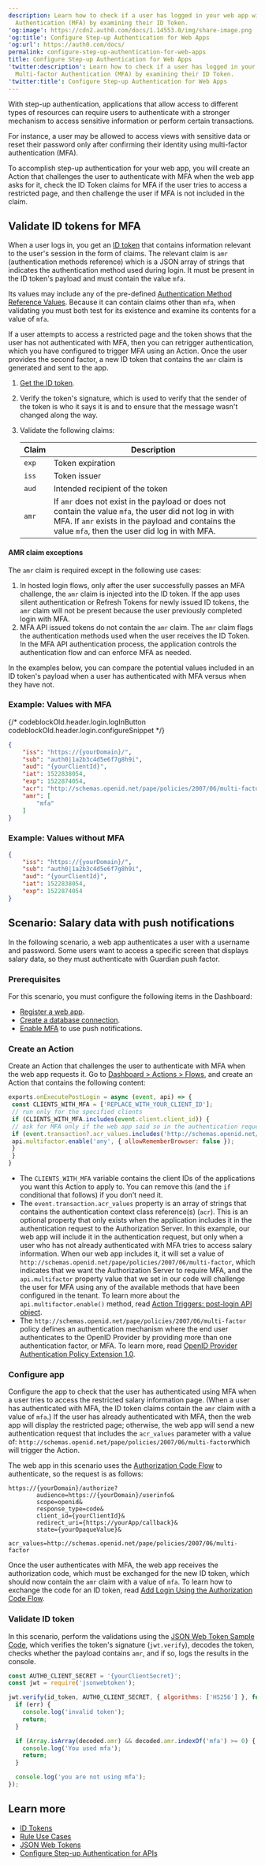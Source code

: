 ```yaml
---
description: Learn how to check if a user has logged in your web app with Multi-factor
  Authentication (MFA) by examining their ID Token.
'og:image': https://cdn2.auth0.com/docs/1.14553.0/img/share-image.png
'og:title': Configure Step-up Authentication for Web Apps
'og:url': https://auth0.com/docs/
permalink: configure-step-up-authentication-for-web-apps
title: Configure Step-up Authentication for Web Apps
'twitter:description': Learn how to check if a user has logged in your web app with
  Multi-factor Authentication (MFA) by examining their ID Token.
'twitter:title': Configure Step-up Authentication for Web Apps
---
```

With step-up authentication, applications that allow access to different types of resources can require users to authenticate with a stronger mechanism to access sensitive information or perform certain transactions.

For instance, a user may be allowed to access views with sensitive data or reset their password only after confirming their identity using <Tooltip tip="Multi-factor authentication (MFA): User authentication process that uses a factor in addition to username and password such as a code via SMS." cta="View Glossary" href="/docs/glossary?term=multi-factor+authentication">multi-factor authentication</Tooltip> (MFA).

To accomplish step-up authentication for your web app, you will create an Action that challenges the user to authenticate with MFA when the web app asks for it, check the <Tooltip tip="ID Token: Credential meant for the client itself, rather than for accessing a resource." cta="View Glossary" href="/docs/glossary?term=ID+Token">ID Token</Tooltip> claims for MFA if the user tries to access a restricted page, and then challenge the user if MFA is not included in the claim.

## Validate ID tokens for MFA

When a user logs in, you get an [ID token](/docs/secure/tokens/id-tokens/get-id-tokens) that contains information relevant to the user's session in the form of claims. The relevant claim is `amr` (authentication methods reference) which is a JSON array of strings that indicates the authentication method used during login. It must be present in the ID token's payload and must contain the value `mfa`.

Its values may include any of the pre-defined [Authentication Method Reference Values](https://tools.ietf.org/html/rfc8176). Because it can contain claims other than `mfa`, when validating you must both test for its existence and examine its contents for a value of `mfa`.

If a user attempts to access a restricted page and the token shows that the user has not authenticated with MFA, then you can retrigger authentication, which you have configured to trigger MFA using an Action. Once the user provides the second factor, a new ID token that contains the `amr` claim is generated and sent to the app.

1. [Get the ID token](/docs/secure/tokens/id-tokens/get-id-tokens).
2. Verify the token's signature, which is used to verify that the sender of the token is who it says it is and to ensure that the message wasn't changed along the way.
3. Validate the following claims:

    <table class="table"><thead>
    <tr>
    <th>Claim</th>
    <th>Description</th>
    </tr>
    </thead>
    <tbody>
    <tr>
    <td><code>exp</code></td>
    <td>Token expiration</td>
    </tr>
    <tr>
    <td><code>iss</code></td>
    <td>Token issuer</td>
    </tr>
    <tr>
    <td><code>aud</code></td>
    <td>Intended recipient of the token</td>
    </tr>
    <tr>
    <td><code>amr</code></td>
    <td>If <code>amr</code> does not exist in the payload or does not contain the value <code>mfa</code>, the user did not log in with MFA. If <code>amr</code> exists in the payload and contains the value <code>mfa</code>, then the user did log in with MFA.</td>
    </tr>
    </tbody>
    </table>

#### AMR claim exceptions

The `amr` claim is required except in the following use cases:

1. In hosted login flows, only after the user successfully passes an MFA challenge, the `amr` claim is injected into the ID token. If the app uses silent authentication or Refresh Tokens for newly issued ID tokens, the `amr` claim will not be present because the user previously completed login with MFA.
2. MFA API issued tokens do not contain the `amr` claim. The `amr` claim flags the authentication methods used when the user receives the ID Token. In the MFA API authentication process, the application controls the authentication flow and can enforce MFA as needed.

In the examples below, you can compare the potential values included in an ID token's payload when a user has authenticated with MFA versus when they have not.

### Example: Values with MFA

{/* codeblockOld.header.login.logInButton codeblockOld.header.login.configureSnippet */}


```json lines
{
    "iss": "https://{yourDomain}/",
    "sub": "auth0|1a2b3c4d5e6f7g8h9i",
    "aud": "{yourClientId}",
    "iat": 1522838054,
    "exp": 1522874054,
    "acr": "http://schemas.openid.net/pape/policies/2007/06/multi-factor",
    "amr": [
        "mfa"
    ]
}
```






### Example: Values without MFA

```json lines
{
    "iss": "https://{yourDomain}/",
    "sub": "auth0|1a2b3c4d5e6f7g8h9i",
    "aud": "{yourClientId}",
    "iat": 1522838054,
    "exp": 1522874054
}
```






## Scenario: Salary data with push notifications

In the following scenario, a web app authenticates a user with a username and password. Some users want to access a specific screen that displays salary data, so they must authenticate with Guardian push factor.

### Prerequisites

For this scenario, you must configure the following items in the Dashboard:

* [Register a web app](/docs/get-started/auth0-overview/create-applications/regular-web-apps).
* [Create a database connection](https://manage.auth0.com/#/connections/database).
* [Enable MFA](/docs/secure/multi-factor-authentication/enable-mfa) to use push notifications.

### Create an Action

Create an Action that challenges the user to authenticate with MFA when the web app requests it. Go to [Dashboard > Actions > Flows](https://manage.auth0.com/#/actions/flows), and create an Action that contains the following content:

```js lines
exports.onExecutePostLogin = async (event, api) => {
 const CLIENTS_WITH_MFA = ['REPLACE_WITH_YOUR_CLIENT_ID'];
 // run only for the specified clients
 if (CLIENTS_WITH_MFA.includes(event.client.client_id)) {
 // ask for MFA only if the web app said so in the authentication request
 if (event.transaction?.acr_values.includes('http://schemas.openid.net/pape/policies/2007/06/multi-factor')) {
 api.multifactor.enable('any', { allowRememberBrowser: false });
 }
 }
}
```






* The `CLIENTS_WITH_MFA` variable contains the <Tooltip tip="Client ID: Identification value given to your registered resource from Auth0." cta="View Glossary" href="/docs/glossary?term=client+IDs">client IDs</Tooltip> of the applications you want this Action to apply to. You can remove this (and the `if` conditional that follows) if you don't need it.
* The `event.transaction.acr_values` property is an array of strings that contains the authentication context class reference(s) (`acr`). This is an optional property that only exists when the application includes it in the authentication request to the <Tooltip tip="Authorization Server: Centralized server that contributes to defining the boundaries of a user’s access. For example, your authorization server can control the data, tasks, and features available to a user." cta="View Glossary" href="/docs/glossary?term=Authorization+Server">Authorization Server</Tooltip>. In this example, our web app will include it in the authentication request, but only when a user who has not already authenticated with MFA tries to access salary information. When our web app includes it, it will set a value of `http://schemas.openid.net/pape/policies/2007/06/multi-factor`, which indicates that we want the Authorization Server to require MFA, and the `api.multifactor` property value that we set in our code will challenge the user for MFA using any of the available methods that have been configured in the tenant. To learn more about the `api.multifactor.enable()` method, read [Action Triggers: post-login API object](/docs/customize/actions/explore-triggers/password-reset-triggers/post-challenge-trigger/post-challenge-api-object).
* The `http://schemas.openid.net/pape/policies/2007/06/multi-factor` policy defines an authentication mechanism where the end user authenticates to the <Tooltip tip="OpenID: Open standard for authentication that allows applications to verify users' identities without collecting and storing login information." cta="View Glossary" href="/docs/glossary?term=OpenID">OpenID</Tooltip> Provider by providing more than one authentication factor, or MFA. To learn more, read [OpenID Provider Authentication Policy Extension 1.0](https://openid.net/specs/openid-provider-authentication-policy-extension-1_0.html).

### Configure app

Configure the app to check that the user has authenticated using MFA when a user tries to access the restricted salary information page. (When a user has authenticated with MFA, the ID token claims contain the `amr` claim with a value of `mfa`.) If the user has already authenticated with MFA, then the web app will display the restricted page; otherwise, the web app will send a new authentication request that includes the `acr_values` parameter with a value of:
`http://schemas.openid.net/pape/policies/2007/06/multi-factor`which will trigger the Action.

The web app in this scenario uses the [Authorization Code Flow](/docs/get-started/authentication-and-authorization-flow/authorization-code-flow) to authenticate, so the request is as follows:

```http lines
https://{yourDomain}/authorize?
        audience=https://{yourDomain}/userinfo&
        scope=openid&
        response_type=code&
        client_id={yourClientId}&
        redirect_uri={https://yourApp/callback}&
        state={yourOpaqueValue}&
        acr_values=http://schemas.openid.net/pape/policies/2007/06/multi-factor
```






Once the user authenticates with MFA, the web app receives the authorization code, which must be exchanged for the new ID token, which should now contain the `amr` claim with a value of `mfa`. To learn how to exchange the code for an ID token, read [Add Login Using the Authorization Code Flow](/docs/get-started/authentication-and-authorization-flow/authorization-code-flow/add-login-auth-code-flow).

### Validate ID token

In this scenario, perform the validations using the [JSON Web Token Sample Code](https://github.com/auth0/node-jsonwebtoken), which verifies the token's signature (`jwt.verify`), decodes the token, checks whether the payload contains `amr`, and if so, logs the results in the console.

```javascript lines
const AUTH0_CLIENT_SECRET = '{yourClientSecret}';
const jwt = require('jsonwebtoken');

jwt.verify(id_token, AUTH0_CLIENT_SECRET, { algorithms: ['HS256'] }, function(err, decoded) {
  if (err) {
    console.log('invalid token');
    return;
  }

  if (Array.isArray(decoded.amr) && decoded.amr.indexOf('mfa') >= 0) {
    console.log('You used mfa');
    return;
  }

  console.log('you are not using mfa');
});
```






## Learn more

* [ID Tokens](/docs/secure/tokens/id-tokens)
* [Rule Use Cases](/docs/customize/rules/use-cases)
* [JSON Web Tokens](/docs/secure/tokens/json-web-tokens)
* [Configure Step-up Authentication for APIs](/docs/secure/multi-factor-authentication/step-up-authentication/configure-step-up-authentication-for-apis)